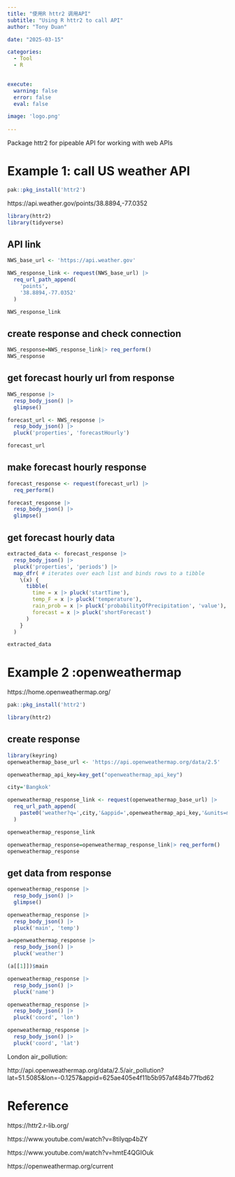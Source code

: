 ```yaml
---
title: "使用R httr2 调用API"
subtitle: "Using R httr2 to call API"
author: "Tony Duan"

date: "2025-03-15"

categories: 
  - Tool
  - R

  
execute:
  warning: false
  error: false
  eval: false

image: 'logo.png'
  
---
```


Package httr2 for pipeable API for working with web APIs


# Example 1: call US weather API

```r
pak::pkg_install('httr2')
```

https://api.weather.gov/points/38.8894,-77.0352

```r
library(httr2)
library(tidyverse)
```


## API link
```r
NWS_base_url <- 'https://api.weather.gov'

NWS_response_link <- request(NWS_base_url) |> 
  req_url_path_append(
    'points',
    '38.8894,-77.0352'
  ) 

NWS_response_link

```

## create response and check connection
```r
NWS_response=NWS_response_link|> req_perform()
NWS_response
```

## get forecast hourly url  from response

```r
NWS_response |> 
  resp_body_json() |> 
  glimpse()
```

```r
forecast_url <- NWS_response |> 
  resp_body_json() |> 
  pluck('properties', 'forecastHourly')

forecast_url
```

## make forecast hourly  response

```r
forecast_response <- request(forecast_url) |> 
  req_perform()

forecast_response |> 
  resp_body_json() |> 
  glimpse()
```

## get forecast hourly data

```r
extracted_data <- forecast_response |> 
  resp_body_json() |> 
  pluck('properties', 'periods') |> 
  map_dfr( # iterates over each list and binds rows to a tibble
    \(x) {
      tibble(
        time = x |> pluck('startTime'),
        temp_F = x |> pluck('temperature'),
        rain_prob = x |> pluck('probabilityOfPrecipitation', 'value'),
        forecast = x |> pluck('shortForecast')
      )
    }
  )

extracted_data
```



# Example 2 :openweathermap


https://home.openweathermap.org/


```r
pak::pkg_install('httr2')
```


```r
library(httr2)
```

## create response


```r
library(keyring)
openweathermap_base_url <- 'https://api.openweathermap.org/data/2.5'

openweathermap_api_key=key_get("openweathermap_api_key")

city='Bangkok'

openweathermap_response_link <- request(openweathermap_base_url) |> 
  req_url_path_append(
    paste0('weather?q=',city,'&appid=',openweathermap_api_key,'&units=metric')
  ) 

openweathermap_response_link
```

```r
openweathermap_response=openweathermap_response_link|> req_perform()
openweathermap_response
```

## get data from response

```r
openweathermap_response |> 
  resp_body_json() |> 
  glimpse()
```



```r
openweathermap_response |> 
  resp_body_json() |> 
  pluck('main', 'temp') 

a=openweathermap_response |> 
  resp_body_json() |> 
  pluck('weather') 

(a[[1]])$main

openweathermap_response |> 
  resp_body_json() |> 
  pluck('name') 

openweathermap_response |> 
  resp_body_json() |> 
  pluck('coord', 'lon') 

openweathermap_response |> 
  resp_body_json() |> 
  pluck('coord', 'lat') 

```


London air_pollution:

http://api.openweathermap.org/data/2.5/air_pollution?lat=51.5085&lon=-0.1257&appid=625ae405e4f11b5b957af484b77fbd62





# Reference

https://httr2.r-lib.org/

https://www.youtube.com/watch?v=8tilyqp4bZY

https://www.youtube.com/watch?v=hmtE4QGIOuk

https://openweathermap.org/current

